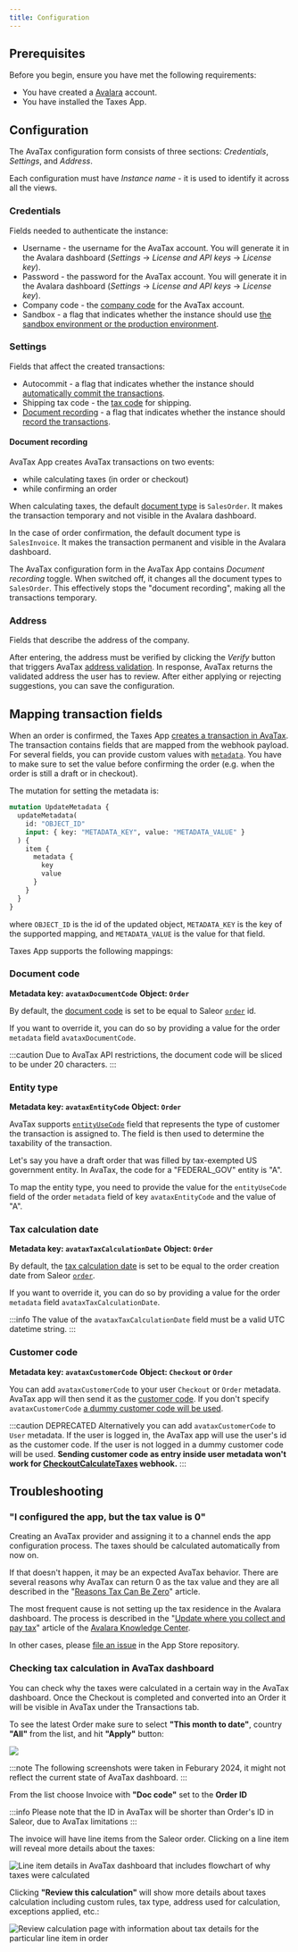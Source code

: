 ```yaml
---
title: Configuration
---
```


## Prerequisites

Before you begin, ensure you have met the following requirements:

- You have created a [Avalara](https://www.avalara.com/) account.
- You have installed the Taxes App.

## Configuration

The AvaTax configuration form consists of three sections: _Credentials_, _Settings_, and _Address_.

Each configuration must have _Instance name_ - it is used to identify it across all the views.

### Credentials

Fields needed to authenticate the instance:

- Username - the username for the AvaTax account. You will generate it in the Avalara dashboard (_Settings_ → _License and API keys_ → _License key_).
- Password - the password for the AvaTax account. You will generate it in the Avalara dashboard (_Settings_ → _License and API keys_ → _License key_).
- Company code - the [company code](https://developer.avalara.com/ecommerce-integration-guide/sales-tax-badge/transactions/simple-transactions/company-codes/) for the AvaTax account.
- Sandbox - a flag that indicates whether the instance should use [the sandbox environment or the production environment](https://developer.avalara.com/erp-integration-guide/sales-tax-badge/authentication-in-avatax/sandbox-vs-production/).

### Settings

Fields that affect the created transactions:

- Autocommit - a flag that indicates whether the instance should [automatically commit the transactions](https://developer.avalara.com/communications/dev-guide_rest_v2/commit-uncommit/).
- Shipping tax code - the [tax code](https://taxcode.avatax.avalara.com) for shipping.
- [Document recording](#document-recording) - a flag that indicates whether the instance should [record the transactions](https://developer.avalara.com/ecommerce-integration-guide/sales-tax-badge/designing/disable-document-recording/).

#### Document recording

AvaTax App creates AvaTax transactions on two events:

- while calculating taxes (in order or checkout)
- while confirming an order

When calculating taxes, the default [document type](https://developer.avalara.com/avatax/dev-guide/transactions/document-types/) is `SalesOrder`. It makes the transaction temporary and not visible in the Avalara dashboard.

In the case of order confirmation, the default document type is `SalesInvoice`. It makes the transaction permanent and visible in the Avalara dashboard.

The AvaTax configuration form in the AvaTax App contains _Document recording_ toggle. When switched off, it changes all the document types to `SalesOrder`. This effectively stops the "document recording", making all the transactions temporary.

### Address

Fields that describe the address of the company.

After entering, the address must be verified by clicking the _Verify_ button that triggers AvaTax [address validation](https://developer.avalara.com/avatax/address-validation/). In response, AvaTax returns the validated address the user has to review. After either applying or rejecting suggestions, you can save the configuration.

## Mapping transaction fields

When an order is confirmed, the Taxes App [creates a transaction in AvaTax](https://developer.avalara.com/api-reference/avatax/rest/v2/methods/Transactions/CreateTransaction/). The transaction contains fields that are mapped from the webhook payload. For several fields, you can provide custom values with [`metadata`](api-usage/metadata.mdx#private-and-public-metadata). You have to make sure to set the value before confirming the order (e.g. when the order is still a draft or in checkout).

The mutation for setting the metadata is:

```graphql
mutation UpdateMetadata {
  updateMetadata(
    id: "OBJECT_ID"
    input: { key: "METADATA_KEY", value: "METADATA_VALUE" }
  ) {
    item {
      metadata {
        key
        value
      }
    }
  }
}
```

where `OBJECT_ID` is the id of the updated object, `METADATA_KEY` is the key of the supported mapping, and `METADATA_VALUE` is the value for that field.

Taxes App supports the following mappings:

### Document code

**Metadata key: `avataxDocumentCode`**
**Object: `Order`**

By default, the [document code](https://developer.avalara.com/erp-integration-guide/sales-tax-badge/transactions/cert-document-codes/) is set to be equal to Saleor [`order`](api-storefront/orders/objects/order.mdx) id.

If you want to override it, you can do so by providing a value for the order `metadata` field `avataxDocumentCode`.

:::caution
Due to AvaTax API restrictions, the document code will be sliced to be under 20 characters.
:::

### Entity type

**Metadata key: `avataxEntityCode`**
**Object: `Order`**

AvaTax supports [`entityUseCode`](https://developer.avalara.com/erp-integration-guide/sales-tax-badge/designing/entity-code/) field that represents the type of customer the transaction is assigned to. The field is then used to determine the taxability of the transaction.

Let's say you have a draft order that was filled by tax-exempted US government entity. In AvaTax, the code for a "FEDERAL_GOV" entity is "A".

To map the entity type, you need to provide the value for the `entityUseCode` field of the order `metadata` field of key `avataxEntityCode` and the value of "A".

### Tax calculation date

**Metadata key: `avataxTaxCalculationDate`**
**Object: `Order`**

By default, the [tax calculation date](https://developer.avalara.com/erp-integration-guide/sales-tax-badge/transactions/cert-tax-calc-date/) is set to be equal to the order creation date from Saleor [`order`](api-storefront/orders/objects/order.mdx).

If you want to override it, you can do so by providing a value for the order `metadata` field `avataxTaxCalculationDate`.

:::info
The value of the `avataxTaxCalculationDate` field must be a valid UTC datetime string.
:::

### Customer code

**Metadata key: `avataxCustomerCode`**
**Object: `Checkout` or `Order`**

You can add `avataxCustomerCode` to your user `Checkout` or `Order` metadata. AvaTax app will then send it as the [customer code](https://developer.avalara.com/erp-integration-guide/sales-tax-badge/transactions/simple-transactions/customer-codes/). If you don't specify `avataxCustomerCode` [a dummy customer code will be used](https://developer.avalara.com/ecommerce-integration-guide/sales-tax-badge/transactions/simple-transactions/).

:::caution DEPRECATED
Alternatively you can add `avataxCustomerCode` to `User` metadata. If the user is logged in, the AvaTax app will use the user's id as the customer code. If the user is not logged in a dummy customer code will be used. **Sending customer code as entry inside user metadata won't work for [CheckoutCalculateTaxes](../../../../api-reference/taxes/objects/calculate-taxes.mdx) webhook.**
:::

## Troubleshooting

### "I configured the app, but the tax value is 0"

Creating an AvaTax provider and assigning it to a channel ends the app configuration process. The taxes should be calculated automatically from now on.

If that doesn't happen, it may be an expected AvaTax behavior. There are several reasons why AvaTax can return 0 as the tax value and they are all described in the "[Reasons Tax Can Be Zero](https://www.avalara.com/partner/en/api/calculation/sales-tax/guide/exemptions/reasons-tax-can-be-zero.html)" article.

The most frequent cause is not setting up the tax residence in the Avalara dashboard. The process is described in the "[Update where you collect and pay tax](https://knowledge.avalara.com/bundle/dqa1657870670369_dqa1657870670369/page/Update_where_you_collect_and_pay_tax.html)" article of the [Avalara Knowledge Center](https://knowledge.avalara.com/).

In other cases, please [file an issue](https://github.com/saleor/apps/issues/new) in the App Store repository.

### Checking tax calculation in AvaTax dashboard

You can check why the taxes were calculated in a certain way in the AvaTax dashboard. Once the Checkout is completed and converted into an Order it will be visible in AvaTax under the Transactions tab.

To see the latest Order make sure to select **"This month to date"**, country **"All"** from the list, and hit **"Apply"** button:

![](./avatax-dashboard-list.png)

:::note
The following screenshots were taken in Feburary 2024, it might not reflect the current state of AvaTax dashboard.
:::

From the list choose Invoice with **"Doc code"** set to the **Order ID**

:::info
Please note that the ID in AvaTax will be shorter than Order's ID in Saleor, due to AvaTax limitations
:::

The invoice will have line items from the Saleor order. Clicking on a line item will reveal more details about the taxes:

![Line item details in AvaTax dashboard that includes flowchart of why taxes were calculated](./avatax-details-1.png)

Clicking **"Review this calculation"** will show more details about taxes calculation including custom rules, tax type, address used for calculation, exceptions applied, etc.:

![Review calculation page with information about tax details for the particular line item in order](./avatax-details-2.png)
